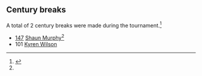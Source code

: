 ==Century breaks==
A total of 2 century breaks were made during the tournament.<ref name="WST_Live_Scores">{{cite web |title=World Snooker – Live Scores |url=https://scores.wst.tv/ |publisher=[[World Snooker Tour]] |access-date=6 December 2023}}</ref>
{{div col}}
* [[Maximum break|147]] {{ndash}} [[Shaun Murphy]]<ref name="WST_Murphy_147" />
* 101 {{ndash}} [[Kyren Wilson]]
{{div col end}}
